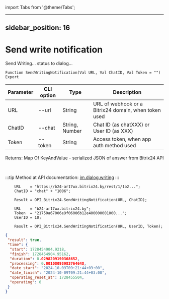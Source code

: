 ﻿import Tabs from '@theme/Tabs';

---
sidebar_position: 16
---

# Send write notification
 Send Writing... status to dialog...



`Function SendWritingNotification(Val URL, Val ChatID, Val Token = "") Export`

  | Parameter | CLI option | Type | Description |
  |-|-|-|-|
  | URL | --url | String | URL of webhook or a Bitrix24 domain, when token used |
  | ChatID | --chat | String, Number | Chat ID (as chatXXX) or User ID (as XXX) |
  | Token | --token | String | Access token, when app auth method used |

  
  Returns:  Map Of KeyAndValue - serialized JSON of answer from Bitrix24 API

<br/>

:::tip
Method at API documentation: [im.dialog.writing](https://dev.1c-bitrix.ru/learning/course/?COURSE_ID=93&LESSON_ID=23802)
:::
<br/>


```bsl title="Code example"
    URL    = "https://b24-ar17wx.bitrix24.by/rest/1/1o2...";
    ChatID = "chat" + "1006";

    Result = OPI_Bitrix24.SendWritingNotification(URL, ChatID);

    URL    = "b24-ar17wx.bitrix24.by";
    Token  = "21750a67006e9f06006b12e400000001000...";
    UserID = 10;

    Result = OPI_Bitrix24.SendWritingNotification(URL, UserID, Token);
```
 



```json title="Result"
{
 "result": true,
 "time": {
  "start": 1728454904.9218,
  "finish": 1728454904.95162,
  "duration": 0.0298209190368652,
  "processing": 0.00108098983764648,
  "date_start": "2024-10-09T09:21:44+03:00",
  "date_finish": "2024-10-09T09:21:44+03:00",
  "operating_reset_at": 1728455504,
  "operating": 0
 }
}
```
